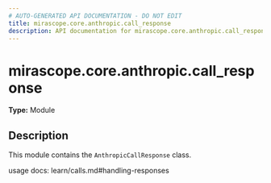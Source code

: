 ```yaml
---
# AUTO-GENERATED API DOCUMENTATION - DO NOT EDIT
title: mirascope.core.anthropic.call_response
description: API documentation for mirascope.core.anthropic.call_response
---
```


# mirascope.core.anthropic.call_response

**Type:** Module

## Description

This module contains the `AnthropicCallResponse` class.

usage docs: learn/calls.md#handling-responses


